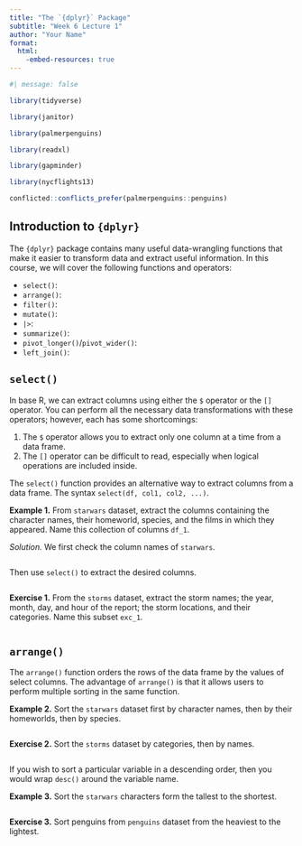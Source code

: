 ```yaml
---
title: "The `{dplyr}` Package"
subtitle: "Week 6 Lecture 1"
author: "Your Name"
format: 
  html:
    -embed-resources: true
---
```


```r
#| message: false

library(tidyverse)

library(janitor)

library(palmerpenguins)

library(readxl)

library(gapminder)

library(nycflights13)

conflicted::conflicts_prefer(palmerpenguins::penguins)
```

## Introduction to `{dplyr}`

The `{dplyr}` package contains many useful data-wrangling functions that make it easier to transform data and extract useful information. In this course, we will cover the following functions and operators:

* `select()`: 
* `arrange()`: 
* `filter()`: 
* `mutate()`: 
* `|>`: 
* `summarize()`: 
* `pivot_longer()`/`pivot_wider()`: 
* `left_join()`: 

## `select()`

In base R, we can extract columns using either the `$` operator or the `[]` operator. You can perform all the necessary data transformations with these operators; however, each has some shortcomings:

1. The `$` operator allows you to extract only one column at a time from a data frame.
2. The `[]` operator can be difficult to read, especially when logical operations are included inside.

The `select()` function provides an alternative way to extract columns from a data frame. The syntax `select(df, col1, col2, ...)`.

**Example 1.** From `starwars` dataset, extract the columns containing the character names, their homeworld, species, and the films in which they appeared. Name this collection of columns `df_1`.

_Solution._ We first check the column names of `starwars`. 

```r
```

Then use `select()` to extract the desired columns.

```r
```

**Exercise 1.** From the `storms` dataset, extract the storm names; the year, month, day, and hour of the report; the storm locations, and their categories. Name this subset `exc_1`.


```r
```

## `arrange()`

The `arrange()` function orders the rows of the data frame by the values of select columns. The advantage of `arrange()` is that it allows users to perform multiple sorting in the same function.

**Example 2.** Sort the `starwars` dataset first by character names, then by their homeworlds, then by species.

```r
```

**Exercise 2.** Sort the `storms` dataset by categories, then by names.

```r
```

If you wish to sort a particular variable in a descending order, then you would wrap `desc()` around the variable name.

**Example 3.** Sort the `starwars` characters form the tallest to the shortest.

```r
```

**Exercise 3.** Sort penguins from `penguins` dataset from the heaviest to the lightest.

```r
```